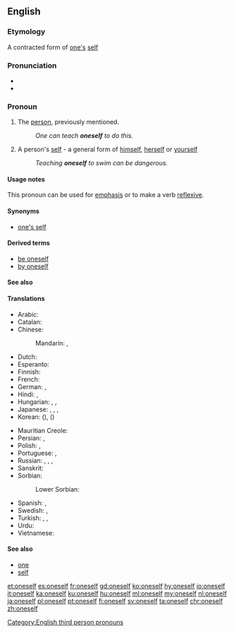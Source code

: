 ==English==

===Etymology===
A contracted form of [[one]][['s]] [[self]]

===Pronunciation===
* {{IPA|/wʌnˈsɛlf/|lang=en}}
* {{audio|en-us-oneself.ogg|Audio (US)|lang=en}}

===Pronoun===
{{en-pron|reflexive form of the indefinite personal pronoun|one|sometimes two words:|one's self}}

# The [[person]], previously mentioned.
#: ''One can teach '''oneself''' to do this.''
# A person's [[self]] - a general form of [[himself]], [[herself]] or [[yourself]]
#: ''Teaching '''oneself''' to swim can be dangerous.''

====Usage notes====
This pronoun can be used for [[emphasis]] or to make a verb [[reflexive]].

====Synonyms====
* [[one's self]]

====Derived terms====
* [[be oneself]]
* [[by oneself]]

====See also====
{{English personal pronouns}}

====Translations====
{{trans-top|The person, previously mentioned}}
* Arabic: {{t+|ar|نَفْس}}
* Catalan: {{t+|ca|es}}
* Chinese:
*: Mandarin: {{t+|cmn|自己|tr=zìjǐ|sc=Hani}}, {{t+|cmn|自身|tr=zìshēn|sc=Hani}}
* Dutch: {{t+|nl|zichzelf}}
* Esperanto: {{t+|eo|mem}}
* Finnish: {{t+|fi|itsensä}}
* French: {{t+|fr|soi-même}}
* German: {{t+|de|selbst}}, {{t+|de|sich}}
* Hindi: {{t|hi|स्वयं|tr=svayaṁ|sc=Deva}}, {{t|hi|ख़ुद|tr=xud|sc=Deva}}
* Hungarian: {{t+|hu|maga}}, {{t+|hu|önmaga}}, {{t|hu|sajátmaga}}
* Japanese: {{t+|ja|自分|tr=じぶん, jibun|sc=Jpan}}, {{t|ja|自分自身|tr=じぶんじしん, jibun jishin|sc=Jpan}}, {{t+|ja|自身|tr=じしん, jishin|sc=Jpan}}, {{t+|ja|自己|tr=じこ, jiko|sc=Jpan}}
* Korean: {{t+|ko|자신|sc=Kore}} ({{t+|ko|自身|sc=Kore}}), {{t+|ko|자기|sc=Kore}} ({{t+|ko|自己|sc=Kore}})
{{trans-mid}}
* Mauritian Creole: {{t|mfe|limem}}
* Persian: {{t+|fa|خود|tr=xud, xod|sc=fa-Arab}}, {{t+|fa|نفس|tr=nafs|sc=fa-Arab}}
* Polish: {{t+|pl|siebie}}, {{t+|pl|sobie}}
* Portuguese: {{t+|pt|se}}, {{t+|pt|si}} {{qualifier|prepositional}}
* Russian: {{qualifier|nominative}} {{t+|ru|сам}}, {{qualifier|genitive, accusative}} {{t+|ru|себя́}}, {{qualifier|dative, prepositional}} {{t+|ru|себе́}}, {{qualifier|etc.}}
* Sanskrit: {{t|sa|स्वयम्|tr=svayam|sc=Deva}}
* Sorbian:
*: Lower Sorbian: {{t|dsb|se}}
* Spanish: {{t|es|sí mismo}}, {{t+|es|uno mismo}}
* Swedish: {{t|sv|sig själv}}, {{t+|sv|sig}}
* Turkish: {{t+|tr|kendi başına}}, {{t+|tr|kendi kendine}}, {{t+|tr|öz başına}}
* Urdu: {{t|ur|خود|tr=xud|sc=ur-Arab}}
* Vietnamese: {{t+|vi|mình}}
{{trans-bottom}}

====See also====
* [[one#Pronoun|one]]
* [[self]]

[[Category:English third person pronouns]]

[[et:oneself]]
[[es:oneself]]
[[fr:oneself]]
[[gd:oneself]]
[[ko:oneself]]
[[hy:oneself]]
[[io:oneself]]
[[it:oneself]]
[[ka:oneself]]
[[ku:oneself]]
[[hu:oneself]]
[[ml:oneself]]
[[my:oneself]]
[[nl:oneself]]
[[ja:oneself]]
[[pl:oneself]]
[[pt:oneself]]
[[fi:oneself]]
[[sv:oneself]]
[[ta:oneself]]
[[chr:oneself]]
[[zh:oneself]]